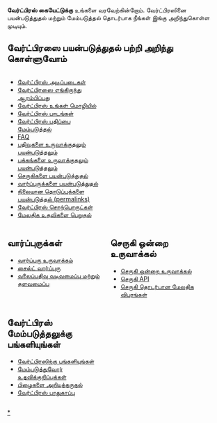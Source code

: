 {{Languages|
{{en}}
{{ar}}
{{de}}
{{es}}
{{fr}}
{{he}}
{{id}}
{{ja/top}}
{{ko}}
{{nl}}
{{pt}}
{{ru}}
{{sv}}
{{ta}}
{{tr}}
{{th}}
{{vi}}
{{zh-cn}}
{{zh-tw}}
{{ka}}
}}

<strong>வேர்ட்பிரஸ் கையேட்டுக்கு</strong> உங்களை வரவேற்கின்றோம். வேர்ட்பிரஸினை பயன்படுத்துதல் மற்றும் மேம்படுத்தல் தொடர்பாக நீங்கள் இங்கு அறிந்துகொள்ள முடியும்.

<!--
மொழி மாற்றம் செய்பவர்களுக்கு -  கடைசி வரிக்கு கீழே எதனையும் சேர்க்க வேண்டாம். - ஊரோடி பகீ
-->

== வேர்ட்பிரஸை பயன்படுத்துதல் பற்றி அறிந்து கொள்ளுவோம் ==
<div>
<div style="width:45%;float:left;padding-right:10px;">
* [[வேர்ட்பிரஸ் அடிப்படைகள்]]
* [[வேர்ட்பிரஸை எங்கிருந்து ஆரம்பிப்பது]]
* [[வேர்ட்பிரஸ் உங்கள் மொழியில்]]
* [[வேர்ட்பிரஸ் பாடங்கள்]]
* [[வேர்ட்பிரஸ் பதிப்பை மேம்படுத்தல்]]
* [[அடிக்கடி கேட்கப்படும் கேள்விகள் | FAQ]]
* [[பதிவுகள் | பதிவுகளை உருவாக்குதலும் பயன்படுத்தலும்]]
* [[பக்கங்கள் |பக்கங்களை உருவாக்குதலும் பயன்படுத்தலும்]]
* [[செருகிகள் | செருகிகளை பயன்படுத்துதல்]]
* [[வார்ப்புருக்கள் | வார்ப்புருக்களை பயன்படுத்துதல்]]
* [[நிலையான தொடுப்புக்களை பயன்படுத்தல் (permalinks)]]
* [[வேர்ட்பிரஸ் சொற்பொருட்கள்]]
* [[மேலதிக உதவிகளை பெறுதல்]]
</div>
<div style="width:45%;float:left">

</div>
<div style="clear:both;"></div>
</div>
<div>
<div style="width:45%;float:left;padding-right:10px;">

== வார்ப்புருக்கள் ==
* [[வார்ப்புரு உருவாக்கம்]]
* [[சைல்ட் வார்ப்புரு]]
* [[வலைப்பதிவு வடிவமைப்பு மற்றும் தளவமைப்பு]]

</div><div style="width:45%;float:left">
== செருகி ஒன்றை உருவாக்கல் ==
* [[செருகி ஒன்றை உருவாக்கல்]]
* [[செருகி API]]
* [[செருகி தொடர்பான மேலதிக விபரங்கள்]]
</div>
<div style="clear:both;"></div>
</div>

<div>
<div style="width:45%;float:left;padding-right:10px;">
== வேர்ட்பிரஸ் மேம்படுத்தலுக்கு பங்களியுங்கள் ==
* [[வேர்ட்பிரஸிற்கு பங்களியுங்கள்]]
* [[மேம்படுத்துவோர் உதவிக்குறிப்புக்கள்]]
* [[பிழைகளை அறியத்தருதல்]]
* [[வேர்ட்பிரஸ் பாதுகாப்பு]]

</div><div style="width:45%;float:left">

</div>
<div style="clear:both;"></div>
</div>

[[Category:Tamil Codex|*]]